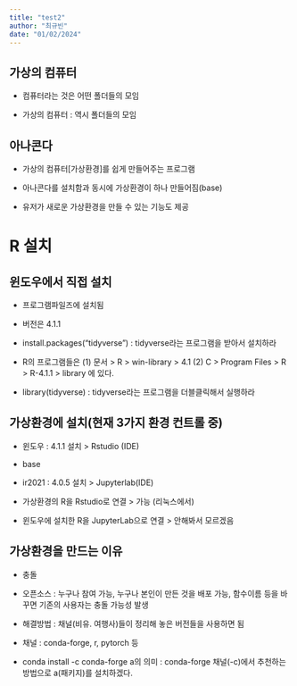 ```yaml
---
title: "test2"
author: "최규빈"
date: "01/02/2024"
---
```


## **가상의 컴퓨터**

- 컴퓨터라는 것은 어떤 폴더들의 모임

- 가상의 컴퓨터 : 역시 폴더들의 모임

## **아나콘다**

- 가상의 컴퓨터[가상환경]를 쉽게 만들어주는 프로그램

- 아나콘다를 설치함과 동시에 가상환경이 하나 만들어짐(base)

- 유저가 새로운 가상환경을 만들 수 있는 기능도 제공

# R 설치

## **윈도우에서 직접 설치**

- 프로그램파일즈에 설치됨

- 버전은 4.1.1

- install.packages("tidyverse") : tidyverse라는 프로그램을 받아서 설치하라

- R의 프로그램들은 (1) 문서 > R > win-library > 4.1 (2) C > Program Files > R > R-4.1.1 > library 에 있다.

- library(tidyverse) : tidyverse라는 프로그램을 더블클릭해서 실행하라

## **가상환경에 설치(현재 3가지 환경 컨트롤 중)**

- 윈도우 : 4.1.1 설치 > Rstudio (IDE)

- base

- ir2021 : 4.0.5 설치 > Jupyterlab(IDE)

- 가상환경의 R을 Rstudio로 연결 > 가능 (리눅스에서)

- 윈도우에 설치한 R을 JupyterLab으로 연결 > 안해봐서 모르겠음

## **가상환경을 만드는 이유**

- 충돌

- 오픈소스 : 누구나 참여 가능, 누구나 본인이 만든 것을 배포 가능, 함수이름 등을 바꾸면 기존의 사용자는 충돌 가능성 발생

- 해결방법 : 채널(비유. 여행사)들이 정리해 놓은 버전들을 사용하면 됨

- 채널 : conda-forge, r, pytorch 등

- conda install -c conda-forge a의 의미 : conda-forge 채널(-c)에서 추천하는 방법으로 a(패키지)를 설치하겠다.

